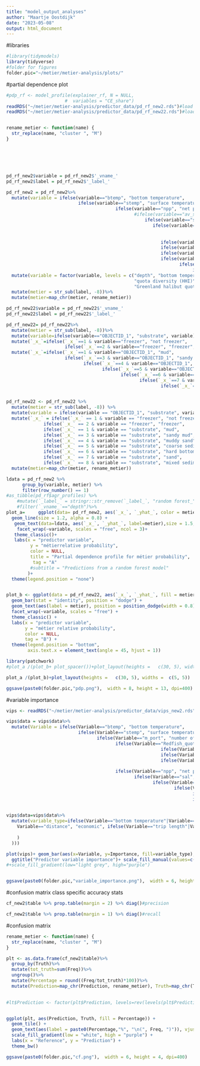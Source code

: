 ```yaml
---
title: "model_output_analyses"
author: "Maartje Oostdijk"
date: "2023-05-08"
output: html_document
---
```

#libraries
```r
#library(tidymodels)
library(tidyverse)
#folder for figures
folder.pic="~/metier/metier-analysis/plots/"

```


#partial dependence plot
```r
#pdp_rf <- model_profile(explainer_rf, N = NULL, 
                      #  variables = "CE_share")
readRDS("~/metier/metier-analysis/predictor_data/pd_rf_new2.rds")#load partial dependence data
readRDS("~/metier/metier-analysis/predictor_data/pd_rf_new22.rds")#load partial dependence data


rename_metier <- function(name) {
  str_replace(name, "cluster ", "M")
}






pd_rf_new2$variable = pd_rf_new2$'_vname_'
pd_rf_new2$label = pd_rf_new2$'_label_'

pd_rf_new2 = pd_rf_new2%>%
  mutate(variable = ifelse(variable=="btemp", "bottom temperature", 
                           ifelse(variable=="stemp", "surface temperature", 
                                         ifelse(variable=="npp", "net primary productivity",
                                                #ifelse(variable=="av_swh", "significant wave heigth",
                                                    ifelse(variable=="sal", "salinity",
                                                       ifelse(variable=="m_port", "number of ports/yr",
                                                                                                                ifelse(variable=="vessel_length", "vessel length",
                                                                                                                  ifelse(variable=="prop_highwaves", "fishing in high waves",
                                                          ifelse(variable=="Redfish_quota", "golden redfish quota",
                                                          ifelse(variable=="Cod_quota", "Atlantic cod quota",
                                                          ifelse(variable=="Greenlandhalibut_quota", "Greenland halibut quota",
                                                          ifelse(variable=="Saithe_quota", "saithe quota",
                                                                 ifelse(variable=="HHI", "quota diversity (HHI)",
                                                                      ifelse(variable=="CE_share", "total quota", variable))))))))))))))%>%
  mutate(variable = factor(variable, levels = c("depth", "bottom temperature", "vessel length", "salinity", "distance", "triplength", "surface temperature", 
                                                "quota diversity (HHI)", "homerange","total quota","exploration", "net primary productivity","fishing in high waves","month","golden redfish quota","saithe quota","number of ports/yr", 
                                                "Greenland halibut quota")))%>%
  mutate(metier = str_sub(label, -8))%>%
  mutate(metier=map_chr(metier, rename_metier))

pd_rf_new22$variable = pd_rf_new22$'_vname_'
pd_rf_new22$label = pd_rf_new22$'_label_'

pd_rf_new22= pd_rf_new22%>%
  mutate(metier = str_sub(label, -8))%>%
  mutate(variable=ifelse(variable=="OBJECTID_1", "substrate", variable))%>%
  mutate(`_x_`=ifelse(`_x_`==1 & variable=="freezer", "not freezer", 
                      ifelse(`_x_`==2 & variable=="freezer", "freezer", `_x_`)))%>%
  mutate(`_x_`=ifelse(`_x_`==1 & variable=="OBJECTID_1", "mud", 
                      ifelse(`_x_`==3 & variable=="OBJECTID_1", "sandy mud", 
                             ifelse(`_x_`==4 & variable=="OBJECTID_1", "muddy sand", 
                                    ifelse(`_x_`==5 & variable=="OBJECTID_1", "coarse sediments", 
                                           ifelse(`_x_`==6 & variable=="OBJECTID_1", "hard bottom", 
                                                  ifelse(`_x_`==7 & variable=="OBJECTID_1", "sand", 
                                                          ifelse(`_x_`==8 & variable=="OBJECTID_1", "mixed sediment", `_x_`))))))))


pd_rf_new22 <- pd_rf_new22 %>%
  mutate(metier = str_sub(label, -8)) %>%
  mutate(variable = ifelse(variable == "OBJECTID_1", "substrate", variable)) %>%
  mutate(`_x_` = ifelse(`_x_` == 1 & variable == "freezer", "not freezer",
              ifelse(`_x_` == 2 & variable == "freezer", "freezer",
              ifelse(`_x_` == 1 & variable == "substrate", "mud",
              ifelse(`_x_` == 3 & variable == "substrate", "sandy mud",
              ifelse(`_x_` == 4 & variable == "substrate", "muddy sand",
              ifelse(`_x_` == 5 & variable == "substrate", "coarse sediments",
              ifelse(`_x_` == 6 & variable == "substrate", "hard bottom",
              ifelse(`_x_` == 7 & variable == "substrate", "sand",
              ifelse(`_x_` == 8 & variable == "substrate", "mixed sediment", `_x_`))))))))))%>%
  mutate(metier=map_chr(metier, rename_metier))

ldata = pd_rf_new2 %>%
      group_by(variable, metier) %>%
      filter(row_number() == 1)
#as_tibble(pd_rf$agr_profiles) %>%
    #mutate(`_label_` = stringr::str_remove(`_label_`, "random forest_")) %>%
    #filter(`_vname_`=="depth")%>%
plot_a=     ggplot(data= pd_rf_new2, aes(`_x_`, `_yhat_`, color = metier)) +
  geom_line(size = 1.2, alpha = 0.8) +
   geom_text(data=ldata, aes(`_x_`, `_yhat_`, label=metier),size = 1.5, hjust=-0.1, vjust=-0.5)+
    facet_wrap(~variable, scales = "free", ncol = 3)+
   theme_classic()+
   labs(x = "predictor variable", 
         y = "métierrelative probability", 
         color = NULL,
         title = "Partial dependence profile for métier probability",
          tag = "A"
         #subtitle = "Predictions from a random forest model"
        )+
  theme(legend.position = "none")


plot_b <- ggplot(data = pd_rf_new22, aes(`_x_`, `_yhat_`, fill = metier)) +
  geom_bar(stat = "identity", position = "dodge") +
  geom_text(aes(label = metier), position = position_dodge(width = 0.8), vjust = 1.5, size = 2.5) +  # Add this line
  facet_wrap(~variable, scales = "free") +
  theme_classic() +
  labs(x = "predictor variable", 
       y = "métier relative probability", 
       color = NULL,
       tag = "B") +
  theme(legend.position = "bottom",
        axis.text.x = element_text(angle = 45, hjust = 1))

library(patchwork)
#plot_a /(plot_b+ plot_spacer())+plot_layout(heights =   c(30, 5), widths =  c(5, 5))

plot_a /(plot_b)+plot_layout(heights =   c(30, 5), widths =  c(5, 5))

ggsave(paste0(folder.pic,"pdp.png"),  width = 8, height = 13, dpi=400)

```
#variable importance
```r
vips <- readRDS("~/metier/metier-analysis/predictor_data/vips_new2.rds")

vips$data = vips$data%>%
  mutate(Variable = ifelse(Variable=="btemp", "bottom temperature", 
                           ifelse(Variable=="stemp", "surface temperature", 
                                  ifelse(Variable=="m_port", "number of ports/yr",
                                         ifelse(Variable=="Redfish_quota", "golden redfish quota",
                                                          ifelse(Variable=="Cod_quota", "Atlantic cod quota",
                                                          ifelse(Variable=="Greenlandhalibut_quota", "Greenland halibut quota",
                                                          ifelse(Variable=="Saithe_quota", "saithe quota",
                                                                                                                              ifelse(Variable=="vessel_length", "vessel length",                                                                                                                              ifelse(Variable=="prop_highwaves", "fishing in high waves",
                                         ifelse(Variable=="npp", "net primary productivity",
                                                ifelse(Variable=="sal", "salinity",
                                                       ifelse(Variable=="HHI", "quota diversity",
                                                               ifelse(Variable=="CE_share", "total quota",
                                                                      ifelse(Variable=="OBJECTID_1", "substrate", 
                                                                      ifelse(Variable=="triplength", "trip length",
                                                                             ifelse(Variable=="homerange", "mobility (homerange)", Variable)))))))))))))))))

vips$data=vips$data%>%
  mutate(variable_type=ifelse(Variable=="bottom temperature"|Variable=="surface temperature"|Variable=="net primary productivity"|Variable=="salinity"|Variable=="substrate"|Variable=="depth" |Variable=="month", "environmental", ifelse(
    Variable=="distance", "economic", ifelse(Variable=="trip length"|Variable=="vessel length"|Variable=="quota diversity"|Variable=="total quota"|Variable=="mobility (homerange)"|Variable=="fishing in high waves"|Variable=="exploration"|Variable=="freezer"|Variable=="number of ports/yr", "harvesting strategy", "regulation"
      
    )
  )))

plot(vips)+ geom_bar(aes(x=Variable, y=Importance, fill=variable_type), stat="identity")+theme_classic()+
  ggtitle("Predictor variable importance")+ scale_fill_manual(values=c("coral1", "light blue", "mediumpurple2", "palegreen2"))+ guides(fill = guide_legend(title = "predictor type")) 
#+scale_fill_gradient(low="light grey", high="purple") 


ggsave(paste0(folder.pic,"variable_importance.png"),  width = 6, height = 4, dpi=400)

```
#confusion matrix class specific accuracy stats
```r
cf_new2$table %>% prop.table(margin = 2) %>% diag()#precision

cf_new2$table %>% prop.table(margin = 1) %>% diag()#recall


```
#confusion matrix
```r

rename_metier <- function(name) {
  str_replace(name, "cluster ", "M")
}

plt <- as.data.frame(cf_new2$table)%>%
  group_by(Truth)%>%
  mutate(tot_truth=sum(Freq))%>%
  ungroup()%>%
  mutate(Percentage = round((Freq/tot_truth)*100))%>%
  mutate(Prediction=map_chr(Prediction, rename_metier), Truth=map_chr(Truth, rename_metier))
  

#lt$Prediction <- factor(plt$Prediction, levels=rev(levels(plt$Prediction)))


ggplot(plt, aes(Prediction, Truth, fill = Percentage)) +
  geom_tile() +
  geom_text(aes(label = paste0(Percentage,"%", "\n(", Freq, ")")), vjust = 0.5,size = 3) +
  scale_fill_gradient(low = "white", high = "purple") +
  labs(x = "Reference", y = "Prediction") +
  theme_bw()

ggsave(paste0(folder.pic,"cf.png"),  width = 6, height = 4, dpi=400)

```




